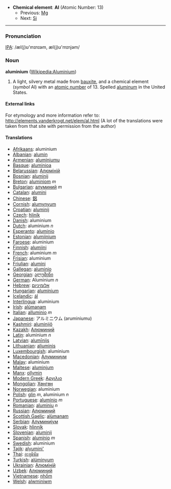 *'''Chemical element''': '''Al''' (Atomic Number: 13)
**Previous: [[Magnesium|Mg]]
**Next: [[Silicon|Si]]
----
=== Pronunciation ===
[[IPA]]: /æl(j)ʊ'mɪnɪəm, æl(j)ʊ'mɪnjəm/

=== Noun ===
'''aluminium''' ([[en:Aluminium|Wikipedia:Aluminium]])

# A light, silvery metal made from [[bauxite]], and a chemical element (''symbol'' Al) with an [[atomic number]] of 13.  Spelled [[aluminum]] in the United States.

====External links====
For etymology and more information refer to:
http://elements.vanderkrogt.net/elem/al.html
(A lot of the translations were taken from that site with permission from the author)
==== Translations ====
*[[Afrikaans]]: aluminium
*[[Albanian]]: [[alumin]]
*[[Armenian]]: [[aluminiumu]]
*[[Basque]]: [[aluminioa]]
*[[Belarussian]]: [[Алюмiнiй]]
*[[Bosnian]]: [[aluminij]]
*[[Breton]]: [[aluminiom]] ''m''
*[[Bulgarian]]: [[алуминий]] ''m''
*[[Catalan]]: [[alumini]]
*[[Chinese]]: [[鋁]]
*[[Cornish]]: [[alumynyum]]
*[[Croatian]]: [[aluminij]]
*[[Czech]]: [[hliník]]
*[[Danish]]: aluminium
*[[Dutch]]: aluminium ''n''
*[[Esperanto]]: [[aluminio]]
*[[Estonian]]: [[alumiinium]]
*[[Faroese]]: aluminium
*[[Finnish]]: [[alumiini]]
*[[French]]: aluminium ''m''
*[[Frisian]]: aluminium
*[[Friulian]]: [[alumini]]
*[[Gallegan]]: [[aluminio]]
*[[Georgian]]: [[ალუმინი]]
*[[German]]: Aluminium ''n''
*[[Hebrew]]: [[אלומיניום]]
*[[Hungarian]]: [[alumínium]]
*[[Icelandic]]: [[ál]]
*[[Interlingua]]: aluminium
*[[Irish]]: [[alúmanam]]
*[[Italian]]: [[alluminio]] ''m''
*[[Japanese]]: アルミニウム (aruminiumu)
*[[Kashmiri]]: [[aluminijô]]
*[[Kazakh]]: [[Алюминий]]
*[[Latin]]: aluminium ''n''
*[[Latvian]]: [[alumīnijs]]
*[[Lithuanian]]: [[aliuminis]]
*[[Luxembourgish]]: aluminium
*[[Macedonian]]: [[Алуминиум]]
*[[Malay]]: aluminium
*[[Maltese]]: [[aluminjum]]
*[[Manx]]: [[ollymin]]
*[[Modern Greek]]: [[Αργιλιο]] '' ''
*[[Mongolian]]: [[Хөнгөн]]
*[[Norwegian]]: aluminium
*[[Polish]]: [[glin]] ''m'', aluminium ''n''
*[[Portuguese]]: [[alumínio]] ''m''
*[[Romanian]]: [[aluminiu]] ''n''
*[[Russian]]: [[Алюминий]] '' ''
*[[Scottish Gaelic]]: [[alùmanam]]
*[[Serbian]]: [[Алуминиjум]]
*[[Slovak]]: [[hlinník]]
*[[Slovenian]]: [[aluminij]]
*[[Spanish]]: [[alumínio]] ''m''
*[[Swedish]]: aluminium
*[[Tajik]]: [[alyumini']]
*[[Thai]]: [[อะลูมินัม]]
*[[Turkish]]: [[alüminyum]]
*[[Ukrainian]]: [[Алюмiнiй]]
*[[Uzbek]]: [[Алюминий]]
*[[Vietnamese]]: [[nhốm]]
*[[Welsh]]: [[alwminiwm]]